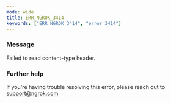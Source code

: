 ```yaml
---
mode: wide
title: ERR_NGROK_3414
keywords: ["ERR_NGROK_3414", "error 3414"]
---
```



### Message

Failed to read content-type header.

<ErrorDetails />

### Further help

If you're having trouble resolving this error, please reach out to [support@ngrok.com](mailto:support@ngrok.com?subject=Help%20with%20ERR_NGROK_3414)
